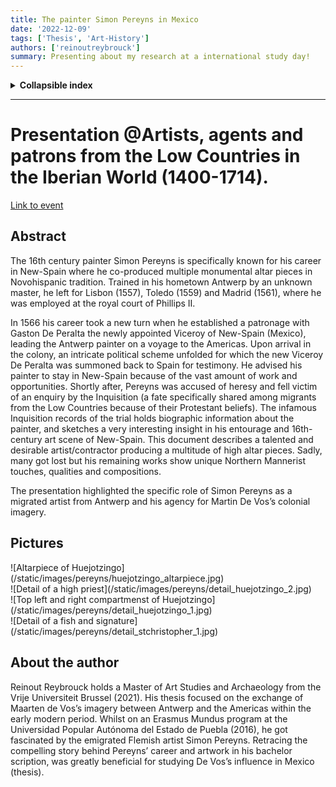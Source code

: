 ```yaml
---
title: The painter Simon Pereyns in Mexico
date: '2022-12-09'
tags: ['Thesis', 'Art-History']
authors: ['reinoutreybrouck']
summary: Presenting about my research at a international study day!
---
```


<details>
 <summary><b>Collapsible index</b></summary>

* 1. [Presentation @KIK-IRPA International studyday](#presentation)
  - 1.1. [Abstract](#abstract)
  - 1.2. [Pictures](#pictures)
  - 1.3. [About the author](#about)

</details>

***

# <a name='presentation'></a>Presentation @Artists, agents and patrons from the Low Countries in the Iberian World (1400-1714).

[Link to event](https://www.kikirpa.be/en/events/study-day-artists-agents-and-patrons-from-the-low-countries-in-the-iberian-world) 

## <a name='abstract'></a>Abstract

The 16th century painter Simon Pereyns is specifically known for his career in New-Spain where he co-produced multiple monumental altar pieces in Novohispanic tradition. 
Trained in his hometown Antwerp by an unknown master, he left for Lisbon (1557), Toledo (1559) and Madrid (1561), 
where he was employed at the royal court of Phillips II. 

In 1566 his career took a new turn when he established a patronage with Gaston De Peralta the newly appointed Viceroy of New-Spain (Mexico), leading the Antwerp painter on a voyage to the Americas. 
Upon arrival in the colony, an intricate political scheme unfolded for which the new Viceroy De Peralta was summoned back to Spain for testimony. 
He advised his painter to stay in New-Spain because of the vast amount of work and opportunities. 
Shortly after, Pereyns was accused of heresy and fell victim of an enquiry by the Inquisition (a fate specifically shared among migrants from the Low Countries because of their Protestant beliefs). 
The infamous Inquisition records of the trial holds biographic information about the painter, and sketches a very interesting insight in his entourage and 16th-century art scene of New-Spain. This document describes a talented and desirable artist/contractor producing a multitude of high altar pieces. 
Sadly, many got lost but his remaining works show unique Northern Mannerist touches, qualities and compositions.

The presentation highlighted the specific role of Simon Pereyns as a migrated artist from Antwerp and his agency for Martin De Vos’s colonial imagery.

## <a name='pictures'></a>Pictures

<div className="-mx-2 flex flex-wrap overflow-hidden xl:-mx-2">
  <div className="my-1 w-full overflow-hidden px-2 xl:my-1 xl:w-1/2 xl:px-2">
    ![Altarpiece of Huejotzingo](/static/images/pereyns/huejotzingo_altarpiece.jpg)
  </div>
  <div className="my-1 w-full overflow-hidden px-2 xl:my-1 xl:w-1/2 xl:px-2">
    ![Detail of a high priest](/static/images/pereyns/detail_huejotzingo_2.jpg)
  </div>
  <div className="my-1 w-full overflow-hidden px-2 xl:my-1 xl:w-1/2 xl:px-2">
    ![Top left and right compartmenst of Huejotzingo](/static/images/pereyns/detail_huejotzingo_1.jpg)
  </div>
  <div className="my-1 w-full overflow-hidden px-2 xl:my-1 xl:w-1/2 xl:px-2">
    ![Detail of a fish and signature](/static/images/pereyns/detail_stchristopher_1.jpg)
  </div>
</div>



## <a name='about'></a>About the author  

Reinout Reybrouck holds a Master of Art Studies and Archaeology from the Vrije Universiteit Brussel (2021). 
His thesis focused on the exchange of Maarten de Vos’s imagery between Antwerp and the Americas within the early modern period. 
Whilst on an Erasmus Mundus program at the Universidad Popular Autónoma del Estado de Puebla (2016), he got fascinated by the emigrated Flemish artist Simon Pereyns. 
Retracing the compelling story behind Pereyns’ career and artwork in his bachelor scription, was greatly beneficial for studying De Vos’s influence in Mexico (thesis). 
